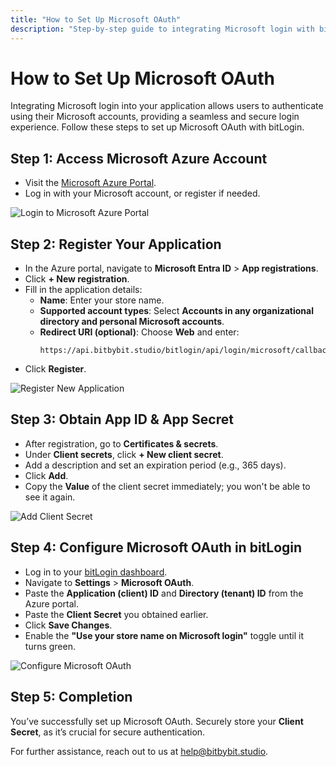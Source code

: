 ```yaml
---
title: "How to Set Up Microsoft OAuth"
description: "Step-by-step guide to integrating Microsoft login with bitLogin for seamless user authentication."
---
```



# How to Set Up Microsoft OAuth

Integrating Microsoft login into your application allows users to authenticate using their Microsoft accounts, providing a seamless and secure login experience. Follow these steps to set up Microsoft OAuth with bitLogin.

## Step 1: Access Microsoft Azure Account

- Visit the [Microsoft Azure Portal](https://portal.azure.com).
- Log in with your Microsoft account, or register if needed.

<img
  src="/images/azure-login.png"
  alt="Login to Microsoft Azure Portal"
  className="rounded-lg"
/>

## Step 2: Register Your Application

- In the Azure portal, navigate to **Microsoft Entra ID** > **App registrations**.
- Click **+ New registration**.
- Fill in the application details:
  - **Name**: Enter your store name.
  - **Supported account types**: Select **Accounts in any organizational directory and personal Microsoft accounts**.
  - **Redirect URI (optional)**: Choose **Web** and enter:
    ```
    https://api.bitbybit.studio/bitlogin/api/login/microsoft/callback
    ```
- Click **Register**.

<img
  src="/images/azure-register.png"
  alt="Register New Application"
  className="rounded-lg"
/>

## Step 3: Obtain App ID & App Secret

- After registration, go to **Certificates & secrets**.
- Under **Client secrets**, click **+ New client secret**.
- Add a description and set an expiration period (e.g., 365 days).
- Click **Add**.
- Copy the **Value** of the client secret immediately; you won't be able to see it again.

<img
  src="/images/azure-secret.png"
  alt="Add Client Secret"
  className="rounded-lg"
/>

## Step 4: Configure Microsoft OAuth in bitLogin

- Log in to your [bitLogin dashboard](https://app.bitbybit.studio).
- Navigate to **Settings** > **Microsoft OAuth**.
- Paste the **Application (client) ID** and **Directory (tenant) ID** from the Azure portal.
- Paste the **Client Secret** you obtained earlier.
- Click **Save Changes**.
- Enable the **"Use your store name on Microsoft login"** toggle until it turns green.

<img
  src="/images/bitlogin-microsoft.png"
  alt="Configure Microsoft OAuth"
  className="rounded-lg"
/>

## Step 5: Completion

You’ve successfully set up Microsoft OAuth. Securely store your **Client Secret**, as it’s crucial for secure authentication.

For further assistance, reach out to us at [help@bitbybit.studio](mailto:help@bitbybit.studio).
